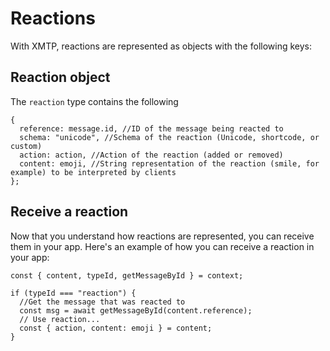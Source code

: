 # Reactions

With XMTP, reactions are represented as objects with the following keys:

## Reaction object

The `reaction` type contains the following

```tsx
{
  reference: message.id, //ID of the message being reacted to
  schema: "unicode", //Schema of the reaction (Unicode, shortcode, or custom)
  action: action, //Action of the reaction (added or removed)
  content: emoji, //String representation of the reaction (smile, for example) to be interpreted by clients
};
```

## Receive a reaction

Now that you understand how reactions are represented, you can receive them in your app. Here's an example of how you can receive a reaction in your app:

```tsx
const { content, typeId, getMessageById } = context;

if (typeId === "reaction") {
  //Get the message that was reacted to
  const msg = await getMessageById(content.reference);
  // Use reaction...
  const { action, content: emoji } = content;
}
```
